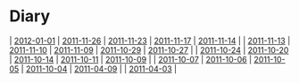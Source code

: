 = Diary =
| [[2012-01-01]] | [[2011-11-26]] | [[2011-11-23]] | [[2011-11-17]] | [[2011-11-14]] |
| [[2011-11-13]] | [[2011-11-10]] | [[2011-11-09]] | [[2011-10-29]] | [[2011-10-27]] |
| [[2011-10-24]] | [[2011-10-20]] | [[2011-10-14]] | [[2011-10-11]] | [[2011-10-09]] |
| [[2011-10-07]] | [[2011-10-06]] | [[2011-10-05]] | [[2011-10-04]] | [[2011-04-09]] |
| [[2011-04-03]] |

